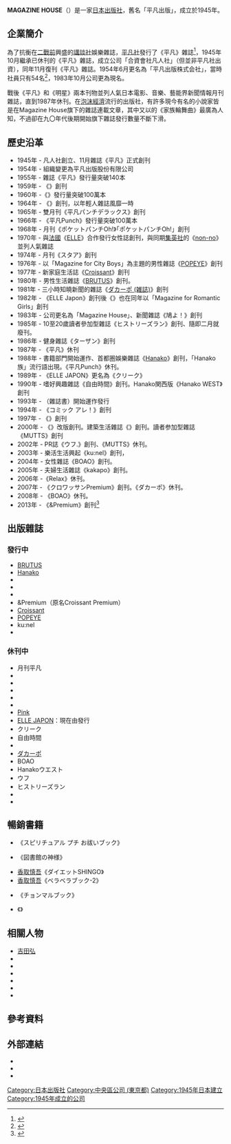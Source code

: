 {{Infobox company
| name = 株式會社MAGAZINE HOUSE
| name_en = MAGAZINE HOUSE, Ltd.
| logo = 
| logo_size = 
| logo_caption = 
| image = Magazine House headquarters, at Ginza, Chuo, Tokyo (2019-01-02).jpg
| image_size = 275px
| image_caption = 位於東京銀座的MAGAZINE HOUSE總部大樓
| former_name =
| type = 未上市公司
| trading_name = 
| native_name = 株式会社マガジンハウス
| native_name_lang = ja
| other_name = 
| traded_as = 
| ISIN = 
| local_code_name = JP
| local_code = 6010001057652
| fate                = 
| predecessor         = 平凡出版株式会社
| successor           = 
| foundation          = <!-- {{Start date|YYYY|MM|DD}}--> {{Start date|1945|10|10}}
| defunct             = <!-- {{End date|YYYY|MM|DD}} -->
| location            = {{JPN}} 〒104-8003<br />[[東京都|東京都]][[中央區_(東京都)|中央區]][[銀座|銀座]]3丁目13番10號
| locations           = 
| area_served         = 
| founder             = {{link-jp|岩堀喜之助|岩堀喜之助}}、{{link-jp|清水達夫|清水達夫}}
| chairman            = 
| vice_chairman       = 
| president           = 
| MD                  = 
| GM                  = 
| CEO                 = 
| COO                 = 
| CFO                 = 
| CMO                 = 
| CD                  = 
| key_people          = 
| industry            = 出版業
| products            = [[雜誌|雜誌]]、[[書籍|書籍]]、[[網站|網站]]、[[新聞|新聞]]
| services            = 
| revenue             = 
| operating_income    = 
| net_income          = 
| aum                 = <!-- 僅適用於金融服務類公司。 -->
| assets              = 
| equity              = 
| owner               = 
| num_employees       = 204
| parent              = 
| divisions           = 
| subsid              = 株式会社音響ハウス<br>平凡商事株式会社
| zip_code            = 
| telephone_no        = 
| slogan              = 
| capital             = 1億714萬[[日圓|日圓]]
| market_value        = 
| P/E_ratio           = 
| earnings_per_share  = 
| net_asset_value     = 
| accounting_period   = 
| major_shareholder   = 
| footnotes           = 
| homepage = {{url|https://magazineworld.jp/}}
}}

'''MAGAZINE HOUSE'''（{{jpn|kk=マガジンハウス|rm=Magajin-hausu|f=h}}）是一家[[日本|日本]][[出版社|出版社]]，舊名「平凡出版」，成立於1945年。

==企業簡介==
為了抗衡在[[第二次世界大戰|二戰前]]興盛的[[講談社|講談社]]娛樂雜誌，[[平凡社|平凡社]]發行了《平凡》雜誌<ref>{{Cite web |url = http://www.books.com.tw/products/F030083366 |title = MONOCLE 11月號/2015 |author =  |date = 2015年10月26日 |publisher = MONOCLE |language = zh-tw |accessdate = 2016年1月5日 |quote = Magazine House成立於1945年，七十年來出刊11種家喻戶曉的生活風格雜誌，從Croissant到Anan及Popeye，總是適時地引導日本社會的文化對話。Monocle訪問到出版社社長石崎勉先生，請他分享關於出版業面臨的危機及印刷媒體在數位世界的地位。同時，Brutus、Ginza、Popeye與Casa Brutu……等雜誌的總編也各自表達對於數位版與APP建置的發展看法。 |archive-date = 2016年3月4日 |archive-url = https://web.archive.org/web/20160304211824/http://www.books.com.tw/products/F030083366 |dead-url = no }}</ref>，1945年10月繼承已休刊的《平凡》雜誌，成立公司「合資會社凡人社」（但並非平凡社出資），同年11月復刊《平凡》雜誌。1954年6月更名為「平凡出版株式会社」，當時社員只有54名<ref>{{Cite web|url =http://magazineworld.jp/special/info/recruit/2015/sp/history.html|title =会社小史|author =|date =|publisher =マガジンハウス|language =ja|accessdate =2016年1月5日|quote =平凡出版株式会社に組織変更。社員54名。|deadurl =yes|archiveurl =https://archive.is/20160106060741/http://magazineworld.jp/special/info/recruit/2015/sp/history.html|archivedate =2016年1月6日}}</ref>，1983年10月公司更為現名。

戰後《平凡》和《明星》兩本刊物並列人氣日本電影、音樂、藝能界新聞情報月刊雜誌，直到1987年休刊。在[[泡沫經濟|泡沫經濟]]流行的出版社，有許多現今有名的小說家皆是在Magazine House旗下的雜誌連載文章，其中又以{{link-jp|椎名桜子|椎名櫻子}}的《家族輪舞曲》最廣為人知，不過卻在九〇年代後期開始旗下雜誌發行數量不斷下滑。

==歷史沿革==
* 1945年 - 凡人社創立、11月雜誌《平凡》正式創刊
* 1954年 - 組織變更為平凡出版股份有限公司
* 1955年 - 雜誌《平凡》發行量突破140本
* 1959年 - 《{{link-jp|週刊平凡|週刊平凡}}》創刊
* 1960年 -《{{link-jp|週刊平凡|週刊平凡}}》發行量突破100萬本
* 1964年 - 《{{link-jp|平凡Punch|平凡パンチ}}》創刊，以年輕人雜誌風靡一時
* 1965年 - 雙月刊《平凡パンチデラックス》創刊
* 1966年 - 《平凡Punch》發行量突破100萬本
* 1968年 - 月刊《ポケットパンチOh!》「ポケットパンチOh!」創刊
* 1970年 - 與[[法國|法國]]《[[ELLE|ELLE]]》合作發行女性誌{{link-jp|an・an|an・an}}創刊，與同期[[集英社|集英社]]的《[[non-no|non-no]]》並列人氣雜誌
* 1974年 - 月刊《スタア》創刊
* 1976年 - 以「Magazine for City Boys」為主題的男性雜誌《[[POPEYE|POPEYE]]》創刊
* 1977年 - 新家庭生活誌《[[Croissant|Croissant]]》創刊
* 1980年 - 男性生活雜誌《[[BRUTUS|BRUTUS]]》創刊。
* 1981年 - 三小時知曉新聞的雜誌《[[ダカーポ_(雑誌)|ダカーポ (雑誌)]]》創刊
* 1982年 - 《ELLE Japon》創刊後《{{link-jp|Olive|Olive}}》也在同年以「Magazine for Romantic Girls」創刊
* 1983年 - 公司更名為「Magazine House」、新聞雜誌《鳩よ！》創刊
* 1985年 - 10至20歲讀者參加型雜誌《ヒストリーズラン》創刊、隨即二月就廢刊。
* 1986年 - 健身雜誌《ターザン》創刊
* 1987年 - 《平凡》休刊
* 1988年 - 書籍部門開始運作、首都圏娛樂雜誌《[[Hanako|Hanako]]》創刊，「Hanako族」流行語出現。《平凡Punch》休刊。
* 1989年 - 《ELLE JAPON》更名為《クリーク》
* 1990年 - 嗜好興趣雜誌《自由時間》創刊。Hanako関西版《Hanako WEST》創刊
* 1993年 - {{link-jp|MOOK|ムック (出版)}}（雜誌書）開始運作發行
* 1994年 - 《コミック アレ！》創刊
* 1997年 - 《{{link-jp|Ginza|Ginza}}》創刊
* 2000年 - 《{{link-jp|Relax (雜誌)|リラックス (雑誌)|Relax}}》改版創刊。建築生活雜誌《{{link-jp|Casa BRUTUS|Casa BRUTUS}}》創刊。讀者参加型雜誌《MUTTS》創刊
* 2002年 - PR誌《ウフ.》創刊、《MUTTS》休刊。
* 2003年 - 樂活生活興起《ku:nel》創刊，
* 2004年 - 女性雜誌《BOAO》創刊。
* 2005年 - 夫婦生活雜誌《kakapo》創刊。
* 2006年 -《Relax》休刊。
* 2007年 - 《クロワッサンPremium》創刊。《ダカーポ》休刊。
* 2008年 - 《BOAO》休刊。
* 2013年 - 《&Premium》創刊<ref>{{cite web |title=About |url=https://andpremium.jp/about/ |website=&Premium |accessdate=2020-12-10 |archive-date=2021-02-04 |archive-url=https://web.archive.org/web/20210204124649/https://andpremium.jp/about/ |dead-url=no }}</ref>

==出版雜誌==
===發行中===
*[[BRUTUS|BRUTUS]]
*[[Hanako|Hanako]]
*{{link-jp|Casa BRUTUS|Casa BRUTUS}}
*{{link-jp|an・an|an・an}}
*{{link-jp|Ginza|Ginza}}
*&Premium（原名Croissant Premium）
*[[Croissant|Croissant]]
*[[POPEYE|POPEYE]]
*ku:nel
*{{link-jp|ターザン|ターザン (雑誌)}}

===休刊中===
*月刊平凡
*{{link-jp|週刊平凡|週刊平凡}}
*{{link-jp|平凡パンチ|平凡パンチ}}
*{{link-jp|Olive|Olive}}
*{{link-jp|鳩よ!|鳩よ!}}
*{{link-jp|コミック アレ!|コミック アレ!}}
*[[Pink_(雜誌)|Pink]]
*[[ELLE_JAPON|ELLE JAPON]]：現在由{{link-jp|ハースト婦人画報社|ハースト婦人画報社}}發行
*クリーク
*自由時間
*{{link-jp|リラックス|リラックス}}
*[[ダカーポ|ダカーポ]]
*BOAO
*Hanakoウエスト
*ウフ
*ヒストリーズラン
*{{link-jp|jane|Jane (雑誌)}}
*{{link-jp|Lips|Lips}}

==暢銷書籍==
* {{link-ja|江原啓之|江原啓之}}《スピリチュアル プチ お祓いブック》
* {{link-ja|瀬尾まいこ|瀬尾まいこ}}《図書館の神様》
* [[香取慎吾|香取慎吾]]《ダイエットSHINGO》
* [[香取慎吾|香取慎吾]]《ベラベラブック-2》
* {{link-ja|チョナン・カン|チョナン・カン}}《チョンマルブック》
* {{link-ja|池田香代子|池田香代子}}《{{link-ja|世界がもし100人の村だったら}}》

==相關人物==
* [[吉田弘|吉田弘]]
* {{link-jp|及川政治|及川政治}}
* {{link-jp|石川次郎|石川次郎}}
* {{link-jp|小黒一三|小黒一三}}
* {{link-jp|ダグラス・クープランド|ダグラス・クープランド}}
* {{link-jp|岩堀喜之助|岩堀喜之助}}
* {{link-jp|清水達夫|清水達夫}}

==參考資料==
{{reflist|2}}

==外部連結==
* {{official website|https://magazineworld.jp/}}
* {{Facebook|magazinehouse}}
* {{Twitter|magazinehouse}}

[[Category:日本出版社|Category:日本出版社]]
[[Category:中央區公司_(東京都)|Category:中央區公司 (東京都)]]
[[Category:1945年日本建立|Category:1945年日本建立]]
[[Category:1945年成立的公司|Category:1945年成立的公司]]